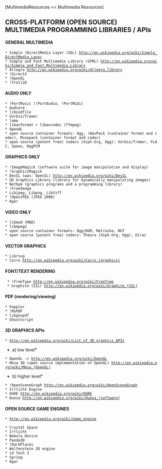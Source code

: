 [MultimediaResources << Multimedia Resources]

==CROSS-PLATFORM (OPEN SOURCE) MULTIMEDIA PROGRAMMING LIBRARIES / APIs==

====GENERAL MULTIMEDIA====
 * Simple !DirectMedia Layer (SDL) [[http://en.wikipedia.org/wiki/Simple_DirectMedia_Layer]]
 * Simple and Fast Multimedia Library (SFML) [[http://en.wikipedia.org/wiki/Simple_and_Fast_Multimedia_Library]]
 * Allegro [[http://en.wikipedia.org/wiki/Allegro_library]]
 * !DirectX
 * !OpenGL
 * !Troll2D

====AUDIO ONLY====
 * !PortMusic (!PortAudio, !PortMidi)
 * Audiere
 * libsndfile
 * Vorbis/Tremor
 * lame
 * libavformat + libavcodec (ffmpeg)
 * OpenAL
 * open source container formats: Ogg, !WavPack (container format and codec), Musepack (container format and codec)
 * open source (patent free) codecs (Xiph.Org, Ogg): Vorbis/Tremor, FLAC, Speex, OggPCM 

====GRAPHICS ONLY====
 * !ImageMagick (software suite for image manipulation and display)
 * !GraphicsMagick
 * DevIL (was: OpenIL) [[http://en.wikipedia.org/wiki/DevIL]]
 * GD Graphics Library (library for dynamically manipulating images)
 * Netbpm (graphics programs and a programming library)
 * !FreeImage
 * Libjpeg, Libpng, Libtiff
 * !OpenJPEG (JPEG 2000)
 * Agar 

====VIDEO ONLY====
 * libmad (MAD)
 * libmpeg2
 * open source container formats: Ogg/OGM, Matroska, NUT
 * open source (patent free) codecs: Theora (Xiph.Org, Ogg), Dirac

====VECTOR GRAPHICS====
 * Librsvg
 * Cairo [[http://en.wikipedia.org/wiki/Cairo_(graphics)]]

====FONT/TEXT RENDERING====
  * !FreeType [[http://en.wikipedia.org/wiki/FreeType]]
  * Graphite (SIL) [[http://en.wikipedia.org/wiki/Graphite_(SIL)]]

====PDF (rendering/viewing)====
 * Poppler
 * !MuPDF
 * libgnupdf
 * Ghostscript

====3D GRAPHICS APIs====
 * [[http://en.wikipedia.org/wiki/List_of_3D_graphics_APIs]]

*a) low level*

 * OpenGL -> http://en.wikipedia.org/wiki/OpenGL
 * Mesa 3D (open source implementation of OpenGL) [[http://en.wikipedia.org/wiki/Mesa_(OpenGL)]]

*b) higher level*

 * !OpenSceneGraph [[http://en.wikipedia.org/wiki/OpenSceneGraph]]
 * Irrlicht Engine
 * OGRE [[http://en.wikipedia.org/wiki/OGRE]]
 * Quesa [[http://en.wikipedia.org/wiki/Quesa_(software)]]

====OPEN SOURCE GAME ENGINES====
 * [[http://en.wikipedia.org/wiki/Game_engine]]

 * Crystal Space
 * Irrlicht 
 * Nebula Device
 * Panda3D
 * !DarkPlaces
 * Wolfenstein 3D engine
 * id Tech 3
 * Spring
 * Agar